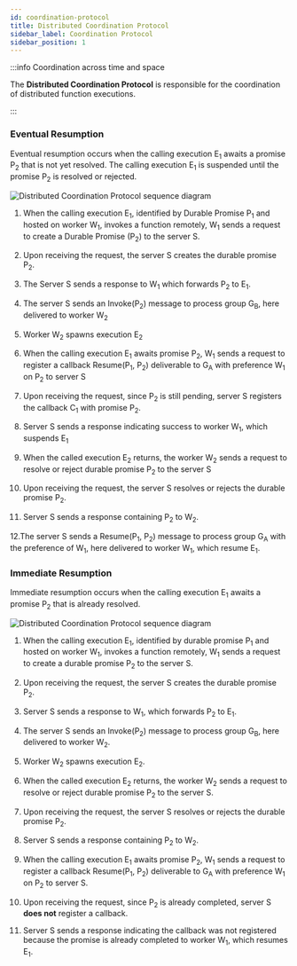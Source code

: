 ```yaml
---
id: coordination-protocol
title: Distributed Coordination Protocol
sidebar_label: Coordination Protocol
sidebar_position: 1
---
```


:::info Coordination across time and space

The **Distributed Coordination Protocol** is responsible for the coordination of distributed function executions.

:::

### Eventual Resumption

Eventual resumption occurs when the calling execution E<sub>1</sub> awaits a promise P<sub>2</sub> that is not yet resolved.
The calling execution E<sub>1</sub> is suspended until the promise P<sub>2</sub> is resolved or rejected.

![Distributed Coordination Protocol sequence diagram](/img/distributed-coordination-protocol-eventual-resumption-sequence.svg)

1. When the calling execution E<sub>1</sub>, identified by Durable Promise P<sub>1</sub> and hosted on worker W<sub>1</sub>, invokes a function remotely, W<sub>1</sub> sends a request to create a Durable Promise (P<sub>2</sub>) to the server S.

2. Upon receiving the request, the server S creates the durable promise P<sub>2</sub>.

3. The Server S sends a response to W<sub>1</sub> which forwards P<sub>2</sub> to E<sub>1</sub>.

4. The server S sends an Invoke(P<sub>2</sub>) message to process group G<sub>B</sub>, here delivered to worker W<sub>2</sub>

5. Worker W<sub>2</sub> spawns execution E<sub>2</sub>

6. When the calling execution E<sub>1</sub> awaits promise P<sub>2</sub>, W<sub>1</sub> sends a request to register a callback Resume(P<sub>1</sub>, P<sub>2</sub>) deliverable to G<sub>A</sub> with preference W<sub>1</sub> on P<sub>2</sub> to server S

7. Upon receiving the request, since P<sub>2</sub> is still pending, server S registers the callback C<sub>1</sub> with promise P<sub>2</sub>.

8. Server S sends a response indicating success to worker W<sub>1</sub>, which suspends E<sub>1</sub>

9. When the called execution E<sub>2</sub> returns, the worker W<sub>2</sub> sends a request to resolve or reject durable promise P<sub>2</sub> to the server S

10. Upon receiving the request, the server S resolves or rejects the durable promise P<sub>2</sub>.

11. Server S sends a response containing P<sub>2</sub> to W<sub>2</sub>.

12.The server S sends a Resume(P<sub>1</sub>, P<sub>2</sub>) message to process group G<sub>A</sub> with the preference of W<sub>1</sub>, here delivered to worker W<sub>1</sub>, which resume E<sub>1</sub>.

### Immediate Resumption

Immediate resumption occurs when the calling execution E<sub>1</sub> awaits a promise P<sub>2</sub> that is already resolved.

![Distributed Coordination Protocol sequence diagram](/img/distributed-coordination-protocol-immediate-resumption-sequence.svg)

1. When the calling execution E<sub>1</sub>, identified by durable promise P<sub>1</sub> and hosted on worker W<sub>1</sub>, invokes a function remotely, W<sub>1</sub> sends a request to create a durable promise P<sub>2</sub> to the server S.

2. Upon receiving the request, the server S creates the durable promise P<sub>2</sub>.

3. Server S sends a response to W<sub>1</sub>, which forwards P<sub>2</sub> to E<sub>1</sub>.

4. The server S sends an Invoke(P<sub>2</sub>) message to process group G<sub>B</sub>, here delivered to worker W<sub>2</sub>.

5. Worker W<sub>2</sub> spawns execution E<sub>2</sub>.

6. When the called execution E<sub>2</sub> returns, the worker W<sub>2</sub> sends a request to resolve or reject durable promise P<sub>2</sub> to the server S.

7. Upon receiving the request, the server S resolves or rejects the durable promise P<sub>2</sub>.

8. Server S sends a response containing P<sub>2</sub> to W<sub>2</sub>.

9. When the calling execution E<sub>1</sub> awaits promise P<sub>2</sub>, W<sub>1</sub> sends a request to register a callback Resume(P<sub>1</sub>, P<sub>2</sub>) deliverable to G<sub>A</sub> with preference W<sub>1</sub> on P<sub>2</sub> to server S.

10. Upon receiving the request, since P<sub>2</sub> is already completed, server S **does not** register a callback.

11. Server S sends a response indicating the callback was not registered because the promise is already completed to worker W<sub>1</sub>, which resumes E<sub>1</sub>.
